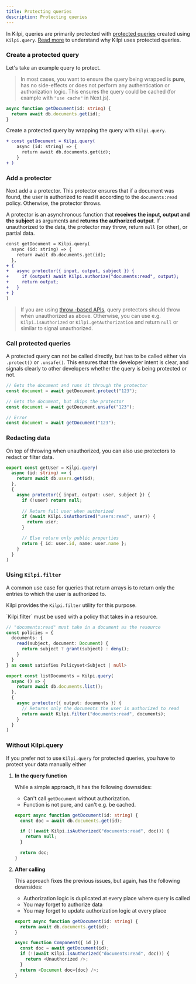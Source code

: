 ```yaml
---
title: Protecting queries
description: Protecting queries
---
```


In Kilpi, queries are primarily protected with [protected queries](/docs/concepts/protected-query) created using `Kilpi.query`. [Read more](/docs/concepts/protected-query) to understand why Kilpi uses protected queries.

### Create a protected query

Let's take an example query to protect.

> In most cases, you want to ensure the query being wrapped is **pure**, has no side-effects or does not perform any authentication or authorization logic. This ensures the query could be cached (for example with `"use cache"` in Next.js).


```ts
async function getDocument(id: string) {
  return await db.documents.get(id);
}
```

Create a protected query by wrapping the query with `Kilpi.query`.

```diff lang="ts"
+ const getDocument = Kilpi.query(
    async (id: string) => {
      return await db.documents.get(id);
    }
+ )
```

### Add a protector

Next add a a protector. This protector ensures that if a document was found, the user is authorized to read it according to the `documents:read` policy. Otherwise, the protector throws.

A protector is an asynchronous function that **receives the input, output and the subject** as arguments and **returns the authorized output**. If unauthorized to the data, the protector may throw, return `null` (or other), or partial data.

```diff lang="ts"
const getDocument = Kilpi.query(
  async (id: string) => {
    return await db.documents.get(id);
  },
+ {
+   async protector({ input, output, subject }) {
+     if (output) await Kilpi.authorize("documents:read", output);
+     return output;
+   }
+ }
)
```
> If you are using [throw -based APIs](/docs/concepts/protection-basics), query protectors should throw when unauthorized as above. Otherwise, you can use e.g. `Kilpi.isAuthorized` or `Kilpi.getAuthorization` and return `null` or similar to signal unauthorized.

### Call protected queries

A protected query can not be called directly, but has to be called either via `.protect()` or `.unsafe()`. This ensures that the developer intent is clear, and signals clearly to other developers whether the query is being protected or not.

```ts
// Gets the document and runs it through the protector
const document = await getDocument.protect("123");

// Gets the document, but skips the protector
const document = await getDocument.unsafe("123");

// Error
const document = await getDocument("123");
```

### Redacting data

On top of throwing when unauthorized, you can also use protectors to redact or filter data.

```ts
export const getUser = Kilpi.query(
  async (id: string) => {
    return await db.users.get(id);
  },
  {
    async protector({ input, output: user, subject }) {
      if (!user) return null;
      
      // Return full user when authorized
      if (await Kilpi.isAuthorized("users:read", user)) {
        return user;
      }

      // Else return only public properties
      return { id: user.id, name: user.name };
    }
  }
)
```

### Using `Kilpi.filter`

A common use case for queries that return arrays is to return only the entries to which the user is authorized to.

Kilpi provides the `Kilpi.filter` utility for this purpose.

<Aside>
`Kilpi.filter` must be used with a policy that takes in a resource.
</Aside>

```ts {4,17}
// "documents:read" must take in a document as the resource
const policies = {
  documents: {
    read(subject, document: Document) {
      return subject ? grant(subject) : deny();
    }
  }
} as const satisfies Policyset<Subject | null>

export const listDocuments = Kilpi.query(
  async () => {
    return await db.documents.list();
  },
  {
    async protector({ output: documents }) {
      // Returns only the documents the user is authorized to read
      return await Kilpi.filter("documents:read", documents);
    }
  }
)
```

### Without Kilpi.query

If you prefer not to use `Kilpi.query` for protected queries, you have to protect your data manually either

1. **In the query function**

    While a simple approach, it has the following downsides:

    - Can't call `getDocument` without authorization.
    - Function is not pure, and can't e.g. be cached.

    ```ts
    export async function getDocument(id: string) {
      const doc = await db.documents.get(id);

      if (!(await Kilpi.isAuthorized("documents:read", doc))) {
        return null;
      } 

      return doc;
    }
    ```

2. **After calling**

    This approach fixes the previous issues, but again, has the following downsides:

    - Authorization logic is duplicated at every place where query is called
    - You may forget to authorize data
    - You may forget to update authorization logic at every place

    ```ts
    export async function getDocument(id: string) {
      return await db.documents.get(id);
    }

    async function Component({ id }) {
      const doc = await getDocument(id);
      if (!(await Kilpi.isAuthorized("documents:read", doc))) {
        return <Unauthorized />;
      }
      return <Document doc={doc} />;
    }
    ```